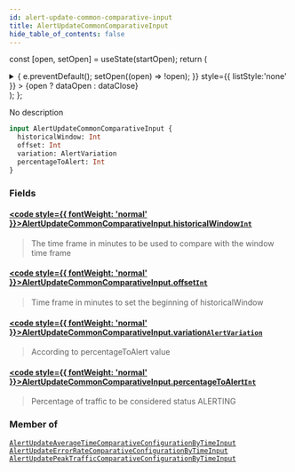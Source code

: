 ```yaml
---
id: alert-update-common-comparative-input
title: AlertUpdateCommonComparativeInput
hide_table_of_contents: false
---
```






const [open, setOpen] = useState(startOpen);
return (
<details {...(open ? { open: true } : {})} className="details" style={{ border:'none', boxShadow:'none', background:'var(--ifm-background-color)' }}>
<summary
onClick={(e) => {
e.preventDefault();
setOpen((open) => !open);
}}
style={{ listStyle:'none' }} >
{open ? dataOpen : dataClose}
</summary>
{open && children}
</details>
);
};

No description

```graphql
input AlertUpdateCommonComparativeInput {
  historicalWindow: Int
  offset: Int
  variation: AlertVariation
  percentageToAlert: Int
}
```

### Fields

#### [<code style={{ fontWeight: 'normal' }}>AlertUpdateCommonComparativeInput.<b>historicalWindow</b></code>](#)<Bullet />[`Int`](/api/scalars/int) <Badge class="badge badge--secondary" text="scalar"/>

> The time frame in minutes to be used to compare with the window time frame

#### [<code style={{ fontWeight: 'normal' }}>AlertUpdateCommonComparativeInput.<b>offset</b></code>](#)<Bullet />[`Int`](/api/scalars/int) <Badge class="badge badge--secondary" text="scalar"/>

> Time frame in minutes to set the beginning of historicalWindow

#### [<code style={{ fontWeight: 'normal' }}>AlertUpdateCommonComparativeInput.<b>variation</b></code>](#)<Bullet />[`AlertVariation`](/api/enums/alert-variation) <Badge class="badge badge--secondary" text="enum"/>

> According to percentageToAlert value

#### [<code style={{ fontWeight: 'normal' }}>AlertUpdateCommonComparativeInput.<b>percentageToAlert</b></code>](#)<Bullet />[`Int`](/api/scalars/int) <Badge class="badge badge--secondary" text="scalar"/>

> Percentage of traffic to be considered status ALERTING

### Member of

[`AlertUpdateAverageTimeComparativeConfigurationByTimeInput`](/api/inputs/alert-update-average-time-comparative-configuration-by-time-input) <Badge class="badge badge--secondary" text="input"/><Bullet />[`AlertUpdateErrorRateComparativeConfigurationByTimeInput`](/api/inputs/alert-update-error-rate-comparative-configuration-by-time-input) <Badge class="badge badge--secondary" text="input"/><Bullet />[`AlertUpdatePeakTrafficComparativeConfigurationByTimeInput`](/api/inputs/alert-update-peak-traffic-comparative-configuration-by-time-input) <Badge class="badge badge--secondary" text="input"/>

